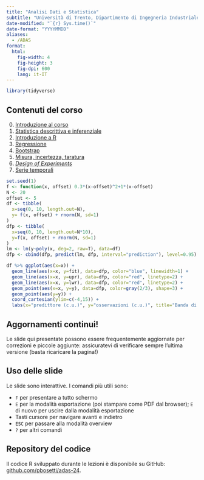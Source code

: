 ```yaml
---
title: "Analisi Dati e Statistica"
subtitle: "Università di Trento, Dipartimento di Ingegneria Industriale"
date-modified: "`{r} Sys.time()`"
date-format: "YYYYMMDD"
aliases:
  - /ADAS
format:
  html:
    fig-width: 4
    fig-height: 3
    fig-dpi: 600
    lang: it-IT
---
```

```r
library(tidyverse)
```


## Contenuti del corso

::: {.grid}

::: {.g-col-6}
0.  [Introduzione al corso](0-intro.html){target="_blank"}
1.  [Statistica descrittiva e inferenziale](1-statistica.html){target="_blank"}
2.  [Introduzione a R](2-R-intro.html){target="_blank"}
3.  [Regressione](3-regressione.html){target="_blank"}
4.  [Bootstrap](4-bootstrap.html){target="_blank"}
5.  [Misura, incertezza, taratura](5-misura.html){target="\"_blank"}
6.  [*Design of Experiments*](6-DoE.html){target="\"_blank"}
7.  [Serie temporali](7-serie_temporali.html){target="_blank"}
:::
  
::: {.g-col-6}
```r
set.seed(1)
f <- function(x, offset) 0.3*(x-offset)^2+1*(x-offset)
N <- 20
offset <- 5
df <- tibble(
  x=seq(0, 10, length.out=N),
  y= f(x, offset) + rnorm(N, sd=1)
)
dfp <- tibble(
  x=seq(0, 10, length.out=N*10),
  y=f(x, offset) + rnorm(N, sd=1)
)
lm <- lm(y~poly(x, deg=2, raw=T), data=df)
dfp <- cbind(dfp, predict(lm, dfp, interval="prediction"), level=0.95)

df %>% ggplot(aes(x=x)) +
  geom_line(aes(x=x, y=fit), data=dfp, color="blue", linewidth=1) +
  geom_line(aes(x=x, y=upr), data=dfp, color="red", linetype=2) +
  geom_line(aes(x=x, y=lwr), data=dfp, color="red", linetype=2) +
  geom_point(aes(x=x, y=y), data=dfp, color=gray(2/3), shape=3) +
  geom_point(aes(y=y)) +
  coord_cartesian(ylim=c(-4,15)) +
  labs(x="predittore (c.u.)", y="osservazioni (c.u.)", title="Banda di predizione al 95%")
```
:::
  
:::  


:::callout-important
## Aggornamenti continui!

Le slide qui presentate possono essere frequentemente aggiornate per correzioni e piccole aggiunte: assicuratevi di verificare sempre l'ultima versione (basta ricaricare la pagina!)
:::


## Uso delle slide

Le slide sono interattive. I comandi più utili sono:

-   `F` per presentare a tutto schermo
-   `E` per la modalità esportazione (poi stampare come PDF dal browser); `E` di nuovo per uscire dalla modalità esportazione
-   Tasti cursore per navigare avanti e indietro
-   `ESC` per passare alla modalità overview
-   `?` per altri comandi


## Repository del codice

Il codice R sviluppato durante le lezioni è disponibile su GitHub: [github.com/pbosetti/adas-24](https://github.com/pbosetti/adas-24){target="_blank"}.

